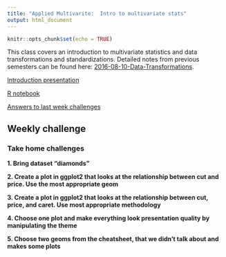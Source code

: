 ```yaml
---
title: "Applied Multivarite:  Intro to multivariate stats"
output: html_document
---
```


```r
knitr::opts_chunk$set(echo = TRUE)
```

This class covers an introduction to multivariate statistics and data transformations and standardizations.  Detailed notes from previous semesters can be found here:  [2016-08-10-Data-Transformations](https://chrischizinski.github.io/SNR_R_Group/2016-08-10-Data-Transformations).

[Introduction presentation](https://github.com/chrischizinski/SNR_R_Group/presentations/2017-09-15-IntrotoMulti/index.html)

[R notebook](https://github.com/chrischizinski/SNR_R_Group/notebooks/2017-09-15-Datatransformations/2017-09-15-IntrotoMultivariate.nb.html)


[Answers to last week challenges](https://github.com/chrischizinski/SNR_R_Group/blob/master/R/2017-09-01-Challenges_week1.R)



## Weekly challenge

### Take home challenges

**1. Bring dataset "diamonds" **

**2. Create a plot in ggplot2 that looks at the relationship between cut and price.  Use the most appropriate geom **

**3. Create a plot in ggplot2 that looks at the relationship between cut, price, and caret. Use most appropriate  methodology **

**4. Choose one plot and make everything look presentation quality by manipulating the theme **

**5. Choose two geoms from the cheatsheet, that we didn't talk about and makes some plots **


